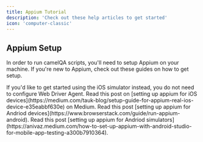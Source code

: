 ```yaml
---
title: Appium Tutorial
description: 'Check out these help articles to get started'
icon: 'computer-classic'
---
```


## Appium Setup
In order to run camelQA scripts, you'll need to setup Appium on your machine. If you're new to Appium, check out these guides on how to get setup.

<AccordionGroup>
  <Accordion icon="rectangle-terminal" title="Physical iOS Devices">
    If you'd like to get started using the iOS simulator instead, you do not need to configure Web Driver Agent.
    Read this post on [setting up appium for iOS devices](https://medium.com/tauk-blog/setup-guide-for-appium-real-ios-device-e35eabbf630e) on Medium.
  </Accordion>

  <Accordion icon="rectangle-terminal" title="Physical Andriod Devices">
    Read this post [setting up appium for Andriod devices](https://www.browserstack.com/guide/run-appium-android).
  </Accordion>

  <Accordion icon="rectangle-terminal" title="Andriod Studio">
    Read this post [setting up appium for Andriod simulators](https://anivaz.medium.com/how-to-set-up-appium-with-android-studio-for-mobile-app-testing-a300b7910364).
  </Accordion>
  
</AccordionGroup>

